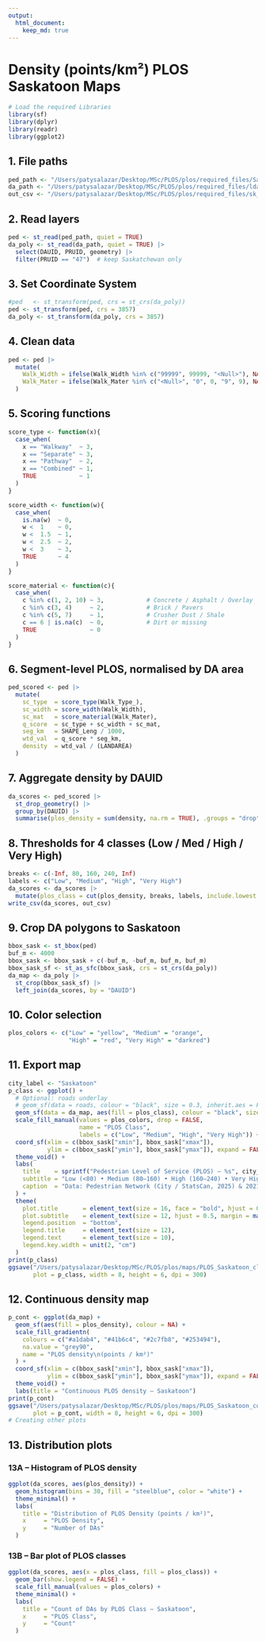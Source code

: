 ```yaml
---
output:
  html_document:
    keep_md: true
---
```


# Density (points/km²) PLOS Saskatoon Maps

```r
# Load the required Libraries
library(sf)
library(dplyr)
library(readr)
library(ggplot2)
```

## 1. File paths 

```r
ped_path <- "/Users/patysalazar/Desktop/MSc/PLOS/plos/required_files/Saskatoon_ped_1.shp"
da_path <- "/Users/patysalazar/Desktop/MSc/PLOS/plos/required_files/lda_000b21a_e/lda_000b21a_e.shp"
out_csv <- "/Users/patysalazar/Desktop/MSc/PLOS/plos/required_files/sk_da_plos_score.csv"
```

## 2.  Read layers 

```r
ped <- st_read(ped_path, quiet = TRUE)
da_poly <- st_read(da_path, quiet = TRUE) |>
  select(DAUID, PRUID, geometry) |>
  filter(PRUID == "47")  # keep Saskatchewan only
```

  
## 3.  Set Coordinate System

```r
#ped   <- st_transform(ped, crs = st_crs(da_poly))
ped <- st_transform(ped, crs = 3857)
da_poly <- st_transform(da_poly, crs = 3857)
```


## 4.  Clean data 

```r
ped <- ped |>
  mutate(
    Walk_Width = ifelse(Walk_Width %in% c("99999", 99999, "<Null>"), NA, Walk_Width) |> as.numeric(),
    Walk_Mater = ifelse(Walk_Mater %in% c("<Null>", "0", 0, "9", 9), NA, Walk_Mater) |> as.integer()
  )
```


## 5.  Scoring functions 

```r
score_type <- function(x){
  case_when(
    x == "Walkway"  ~ 3,
    x == "Separate" ~ 3,
    x == "Pathway"  ~ 2,
    x == "Combined" ~ 1,
    TRUE            ~ 1
  )
}
```

```r
score_width <- function(w){
  case_when(
    is.na(w)  ~ 0,
    w <  1    ~ 0,
    w <  1.5  ~ 1,
    w <  2.5  ~ 2,
    w <  3    ~ 3,
    TRUE      ~ 4
  )
}
```

```r
score_material <- function(c){
  case_when(
    c %in% c(1, 2, 10) ~ 3,            # Concrete / Asphalt / Overlay
    c %in% c(3, 4)     ~ 2,            # Brick / Pavers
    c %in% c(5, 7)     ~ 1,            # Crusher Dust / Shale
    c == 6 | is.na(c)  ~ 0,            # Dirt or missing
    TRUE               ~ 0
  )
}
```


## 6.  Segment-level PLOS, normalised by DA area 

```r
ped_scored <- ped |>
  mutate(
    sc_type  = score_type(Walk_Type_),           
    sc_width = score_width(Walk_Width),
    sc_mat   = score_material(Walk_Mater),
    q_score  = sc_type + sc_width + sc_mat,      
    seg_km   = SHAPE_Leng / 1000,                
    wtd_val  = q_score * seg_km,
    density  = wtd_val / (LANDAREA)        
  )
```


## 7.  Aggregate density by DAUID 

```r
da_scores <- ped_scored |>
  st_drop_geometry() |>
  group_by(DAUID) |>
  summarise(plos_density = sum(density, na.rm = TRUE), .groups = "drop")
```

## 8.  Thresholds for 4 classes (Low / Med / High / Very High) 

```r
breaks <- c(-Inf, 80, 160, 240, Inf) 
labels <- c("Low", "Medium", "High", "Very High")
da_scores <- da_scores |>
  mutate(plos_class = cut(plos_density, breaks, labels, include.lowest = TRUE))
write_csv(da_scores, out_csv)
```


## 9.  Crop DA polygons to Saskatoon 

```r
bbox_sask <- st_bbox(ped)
buf_m <- 4000                          
bbox_sask <- bbox_sask + c(-buf_m, -buf_m, buf_m, buf_m)
bbox_sask_sf <- st_as_sfc(bbox_sask, crs = st_crs(da_poly))
da_map <- da_poly |>
  st_crop(bbox_sask_sf) |>
  left_join(da_scores, by = "DAUID")
```

  
## 10.  Color selection 

```r
plos_colors <- c("Low" = "yellow", "Medium" = "orange",
                 "High" = "red", "Very High" = "darkred")
```


## 11.  Export map  

```r
city_label <- "Saskatoon"
p_class <- ggplot() +
  # Optional: roads underlay
  # geom_sf(data = roads, colour = "black", size = 0.3, inherit.aes = FALSE) +
  geom_sf(data = da_map, aes(fill = plos_class), colour = "black", size = 0.05) +
  scale_fill_manual(values = plos_colors, drop = FALSE,
                    name = "PLOS Class",
                    labels = c("Low", "Medium", "High", "Very High")) +
  coord_sf(xlim = c(bbox_sask["xmin"], bbox_sask["xmax"]),
           ylim = c(bbox_sask["ymin"], bbox_sask["ymax"]), expand = FALSE) +
  theme_void() +
  labs(
    title    = sprintf("Pedestrian Level of Service (PLOS) – %s", city_label),
    subtitle = "Low (<80) • Medium (80–160) • High (160–240) • Very High (>240)  [points / km²]",
    caption  = "Data: Pedestrian Network (City / StatsCan, 2025) & 2021 Dissemination Areas"
  ) +
  theme(
    plot.title       = element_text(size = 16, face = "bold", hjust = 0.5),
    plot.subtitle    = element_text(size = 12, hjust = 0.5, margin = margin(b = 5)),
    legend.position  = "bottom",
    legend.title     = element_text(size = 12),
    legend.text      = element_text(size = 10),
    legend.key.width = unit(2, "cm")
  )
print(p_class)
ggsave("/Users/patysalazar/Desktop/MSc/PLOS/plos/maps/PLOS_Saskatoon_classes.png",
       plot = p_class, width = 8, height = 6, dpi = 300)
```

       
## 12. Continuous density map 

```r
p_cont <- ggplot(da_map) +
  geom_sf(aes(fill = plos_density), colour = NA) +
  scale_fill_gradientn(
    colours = c("#a1dab4", "#41b6c4", "#2c7fb8", "#253494"),
    na.value = "grey90",
    name = "PLOS density\n(points / km²)"
  ) +
  coord_sf(xlim = c(bbox_sask["xmin"], bbox_sask["xmax"]),
           ylim = c(bbox_sask["ymin"], bbox_sask["ymax"]), expand = FALSE) +
  theme_void() +
  labs(title = "Continuous PLOS density – Saskatoon")
print(p_cont)
ggsave("/Users/patysalazar/Desktop/MSc/PLOS/plos/maps/PLOS_Saskatoon_continuous.png",
       plot = p_cont, width = 8, height = 6, dpi = 300)
# Creating other plots
```


## 13.  Distribution plots  

### 13A – Histogram of PLOS density

```r
ggplot(da_scores, aes(plos_density)) +
  geom_histogram(bins = 30, fill = "steelblue", color = "white") +
  theme_minimal() +
  labs(
    title = "Distribution of PLOS Density (points / km²)",
    x     = "PLOS Density",
    y     = "Number of DAs"
  )
```

### 13B – Bar plot of PLOS classes

```r
ggplot(da_scores, aes(x = plos_class, fill = plos_class)) +
  geom_bar(show.legend = FALSE) +
  scale_fill_manual(values = plos_colors) +
  theme_minimal() +
  labs(
    title = "Count of DAs by PLOS Class — Saskatoon",
    x     = "PLOS Class",
    y     = "Count"
  )
```

